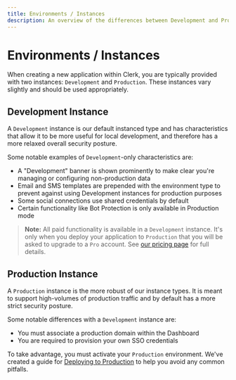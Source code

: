 ```yaml
---
title: Environments / Instances
description: An overview of the differences between Development and Production instances
---
```


# Environments / Instances

When creating a new application within Clerk, you are typically provided with two instances: `Development` and `Production`.  These instances vary slightly and should be used appropriately.

## Development Instance
A `Development` instance is our default instanced type and has characteristics that allow it to be more useful for local development, and therefore has a more relaxed overall security posture.

Some notable examples of `Development`-only characteristics are: 
- A "Development" banner is shown prominently to make clear you're managing or configuring non-production data
- Email and SMS templates are prepended with the environment type to prevent against using Development instances for production purposes
- Some social connections use shared credentials by default 
- Certain functionality like Bot Protection is only available in Production mode


> **Note:** All paid functionality is available in a `Development` instance. It's only when you deploy your application to `Production` that you will be asked to upgrade to a `Pro` account. See [our pricing page](/pricing) for full details.


## Production Instance
A `Production` instance is the more robust of our instance types. It is meant to support high-volumes of production traffic and by default has a more strict security posture.

Some notable differences with a `Development` instance are: 
- You must associate a production domain within the Dashboard
- You are required to provision your own SSO credentials 


To take advantage, you must activate your `Production` environment. We've created a guide for [Deploying to Production](/docs/deployments/overview#deploying-to-production) to help you avoid any common pitfalls.
